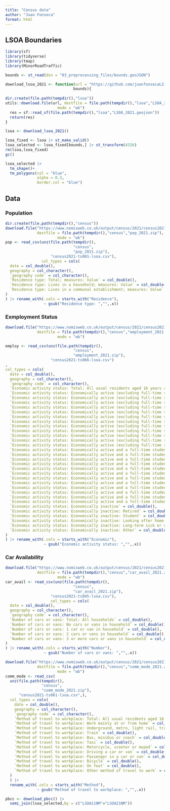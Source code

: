 ```yaml
---
title: "Census data"
author: "Juan Fonseca"
format: html
---
```


## LSOA Boundaries

```r
library(sf)
library(tidyverse)
library(tmap)
library(MinorRoadTraffic)
```

```r
bounds <- st_read(dsn = "03_preprocessing_files/bounds.geoJSON")

download_lsoa_2021 <- function(url = "https://github.com/juanfonsecaLS1/GEOG5099_Analysis/releases/download/v0/LSOA_Dec_2021_Boundaries_Generalised_Clipped_EW_BGC_2022_5605507071095448309.geojson",
                              bounds){
  
dir.create(file.path(tempdir(),"lsoa"))
utils::download.file(url, destfile = file.path(tempdir(),"lsoa","LSOA_2021.geojson"),
                       mode = "wb")
  res = sf::read_sf(file.path(tempdir(),"lsoa","LSOA_2021.geojson"))
  return(res)
}

lsoa <- download_lsoa_2021()

lsoa_fixed <- lsoa |> st_make_valid()
lsoa_selected <- lsoa_fixed[bounds,] |> st_transform(4326)
rm(lsoa,lsoa_fixed)
gc()
```

```r
lsoa_selected |> 
  tm_shape()+
  tm_polygons(col = "blue",
              alpha = 0.3,
              border.col = "blue")
```

## Data
### Population
```r
dir.create(file.path(tempdir(),"census"))
download.file("https://www.nomisweb.co.uk/output/census/2021/census2021-ts001.zip",
              destfile = file.path(tempdir(),"census","pop_2021.zip"),
                       mode = "wb")
pop <- read_csv(unz(file.path(tempdir(),
                              "census",
                              "pop_2021.zip"),
                    "census2021-ts001-lsoa.csv"),
                col_types = cols(
  date = col_double(),
  geography = col_character(),
  `geography code` = col_character(),
  `Residence type: Total; measures: Value` = col_double(),
  `Residence type: Lives in a household; measures: Value` = col_double(),
  `Residence type: Lives in a communal establishment; measures: Value` = col_double()
)
) |> rename_with(.cols = starts_with("Residence"),
                 ~ gsub("Residence type: ","",.x))
```

### Exmployment Status
```r
download.file("https://www.nomisweb.co.uk/output/census/2021/census2021-ts066.zip",
              destfile = file.path(tempdir(),"census","employment_2021.zip"),
                       mode = "wb")

employ <- read_csv(unz(file.path(tempdir(),
                              "census",
                              "employment_2021.zip"),
                    "census2021-ts066-lsoa.csv")
,
col_types = cols(
  date = col_double(),
  geography = col_character(),
  `geography code` = col_character(),
  `Economic activity status: Total: All usual residents aged 16 years and over` = col_double(),
  `Economic activity status: Economically active (excluding full-time students)` = col_double(),
  `Economic activity status: Economically active (excluding full-time students):In employment` = col_double(),
  `Economic activity status: Economically active (excluding full-time students):In employment:Employee` = col_double(),
  `Economic activity status: Economically active (excluding full-time students): In employment: Employee: Part-time` = col_double(),
  `Economic activity status: Economically active (excluding full-time students): In employment: Employee: Full-time` = col_double(),
  `Economic activity status: Economically active (excluding full-time students):In employment:Self-employed with employees` = col_double(),
  `Economic activity status: Economically active (excluding full-time students): In employment: Self-employed with employees: Part-time` = col_double(),
  `Economic activity status: Economically active (excluding full-time students): In employment: Self-employed with employees: Full-time` = col_double(),
  `Economic activity status: Economically active (excluding full-time students):In employment:Self-employed without employees` = col_double(),
  `Economic activity status: Economically active (excluding full-time students): In employment: Self-employed without employees: Part-time` = col_double(),
  `Economic activity status: Economically active (excluding full-time students): In employment: Self-employed without employees: Full-time` = col_double(),
  `Economic activity status: Economically active (excluding full-time students): Unemployed` = col_double(),
  `Economic activity status: Economically active and a full-time student` = col_double(),
  `Economic activity status: Economically active and a full-time student:In employment` = col_double(),
  `Economic activity status: Economically active and a full-time student:In employment:Employee` = col_double(),
  `Economic activity status: Economically active and a full-time student: In employment: Employee: Part-time` = col_double(),
  `Economic activity status: Economically active and a full-time student: In employment: Employee: Full-time` = col_double(),
  `Economic activity status: Economically active and a full-time student:In employment:Self-employed with employees` = col_double(),
  `Economic activity status: Economically active and a full-time student: In employment: Self-employed with employees: Part-time` = col_double(),
  `Economic activity status: Economically active and a full-time student: In employment: Self-employed with employees: Full-time` = col_double(),
  `Economic activity status: Economically active and a full-time student:In employment:Self-employed without employees` = col_double(),
  `Economic activity status: Economically active and a full-time student: In employment: Self-employed without employees: Part-time` = col_double(),
  `Economic activity status: Economically active and a full-time student: In employment: Self-employed without employees: Full-time` = col_double(),
  `Economic activity status: Economically active and a full-time student: Unemployed` = col_double(),
  `Economic activity status: Economically inactive` = col_double(),
  `Economic activity status: Economically inactive: Retired` = col_double(),
  `Economic activity status: Economically inactive: Student` = col_double(),
  `Economic activity status: Economically inactive: Looking after home or family` = col_double(),
  `Economic activity status: Economically inactive: Long-term sick or disabled` = col_double(),
  `Economic activity status: Economically inactive: Other` = col_double()
)
) |> rename_with(.cols = starts_with("Economic"),
                 ~ gsub("Economic activity status: ","",.x))
```


### Car Availability

```r
download.file("https://www.nomisweb.co.uk/output/census/2021/census2021-ts045.zip",
              destfile = file.path(tempdir(),"census","car_avail_2021.zip"),
                       mode = "wb")
car_avail <- read_csv(unz(file.path(tempdir(),
                              "census",
                              "car_avail_2021.zip"),
                    "census2021-ts045-lsoa.csv"),
                    col_types = cols(
  date = col_double(),
  geography = col_character(),
  `geography code` = col_character(),
  `Number of cars or vans: Total: All households` = col_double(),
  `Number of cars or vans: No cars or vans in household` = col_double(),
  `Number of cars or vans: 1 car or van in household` = col_double(),
  `Number of cars or vans: 2 cars or vans in household` = col_double(),
  `Number of cars or vans: 3 or more cars or vans in household` = col_double()
)
) |> rename_with(.cols = starts_with("Number"),
                 ~ gsub("Number of cars or vans: ","",.x))
```

```r
download.file("https://www.nomisweb.co.uk/output/census/2021/census2021-ts061.zip",
              destfile = file.path(tempdir(),"census","comm_mode_2021.zip"),
                       mode = "wb")
comm_mode <- read_csv(
  unz(file.path(tempdir(),
                "census",
                "comm_mode_2021.zip"),
      "census2021-ts061-lsoa.csv",),
  col_types = cols(
    date = col_double(),
    geography = col_character(),
    `geography code` = col_character(),
    `Method of travel to workplace: Total: All usual residents aged 16 years and over in employment the week before the census` = col_double(),
    `Method of travel to workplace: Work mainly at or from home` = col_double(),
    `Method of travel to workplace: Underground, metro, light rail, tram` = col_double(),
    `Method of travel to workplace: Train` = col_double(),
    `Method of travel to workplace: Bus, minibus or coach` = col_double(),
    `Method of travel to workplace: Taxi` = col_double(),
    `Method of travel to workplace: Motorcycle, scooter or moped` = col_double(),
    `Method of travel to workplace: Driving a car or van` = col_double(),
    `Method of travel to workplace: Passenger in a car or van` = col_double(),
    `Method of travel to workplace: Bicycle` = col_double(),
    `Method of travel to workplace: On foot` = col_double(),
    `Method of travel to workplace: Other method of travel to work` = col_double()
  )
  ) |>
  rename_with(.cols = starts_with("Method"),
              ~ gsub("Method of travel to workplace: ","",.x))
```


```r
pbcc <- download_pbcc() |>
  semi_join(lsoa_selected,by = c("LSOA11NM"="LSOA21NM"))
```


